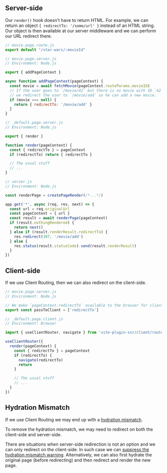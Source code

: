 ## Server-side

Our `render()` hook doesn't have to return HTML. For example,
we can return an object `{ redirectTo: '/some/url' }` instead of an HTML string.
Our object is then available at our server middleware and
we can perform our URL redirect there.

```js
// movie.page.route.js
export default "/star-wars/:movieId"
```
```js
// movie.page.server.js
// Environment: Node.js

export { addPageContext }

async function addPageContext(pageContext) {
  const movie = await fetchMovie(pageContext.routeParams.movieId)
  // If the user goes to `/movie/42` but there is no movie with ID `42` then
  // we redirect the user to `/movie/add` so he can add a new movie.
  if (movie === null) {
    return { redirectTo: '/movie/add' }
  }
}
```
```js
// _default.page.server.js
// Environment: Node.js

export { render }

function render(pageContext) {
  const { redirectTo } = pageContext
  if (redirectTo) return { redirectTo }

  // The usual stuff
  // ...
}
```
```js
// server.js
// Environment: Node.js

const renderPage = createPageRender(/*...*/)

app.get('*', async (req, res, next) => {
  const url = req.originalUrl
  const pageContext = { url }
  const result = await renderPage(pageContext)
  if (result.nothingRendered) {
    return next()
  } else if (result.renderResult.redirectTo) {
    res.redirect(307, '/movie/add')
  } else {
    res.status(result.statusCode).send(result.renderResult)
  }
})
```

## Client-side

If we use Client Routing, then we can also redirect on the client-side.

```js
// movie.page.server.js
// Environment: Node.js

// We make `pageContext.redirectTo` available to the browser for client-side redirection
export const passToClient = ['redirectTo']
```
```js
// _default.page.client.js
// Environment: Browser

import { useClientRouter, navigate } from 'vite-plugin-ssr/client/router'

useClientRouter({
  render(pageContext) {
    const { redirectTo } = pageContext
    if (redirectTo) {
      navigate(redirectTo)
      return
    }

    // The usual stuff
    // ...
  }
})
```

## Hydration Mismatch

If we use Client Routing we may end up with a [hydration mismatch](/hydration#hydration-mismatch).

To remove the hydration mismatch, we may need to redirect on both the client-side and server-side.

There are situations when server-side redirection is not an option and we can only redirect on the client-side. In such case we can [suppress the hydration mismatch warning](/hydration#hydration-mismatch). Alternatively, we can also first hydrate the original page (before redirecting) and then redirect and render the new page.
